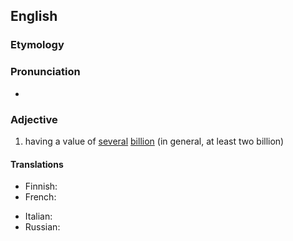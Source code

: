 {{also|multi-billion}}
==English==

===Etymology===
{{prefix|multi|billion|lang=en}}

===Pronunciation===
* {{IPA|/ˌmʌltiˈbɪljən/|lang=en}}

===Adjective===
{{en-adj|-}}

# having a value of [[several]] [[billion]] (in general, at least two billion)

====Translations====
{{trans-top|having a value of several billion}}
* Finnish: {{t|fi|monimiljardinen}}
* French: {{t+|fr|multimilliard}}
{{trans-mid}}
* Italian: {{t|it|multimiliardo}}
* Russian: {{t+|ru|многомиллиа́рдный}}
{{trans-bottom}}